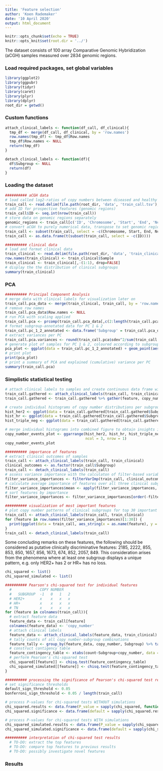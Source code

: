 ```yaml
---
title: 'Feature selection'
author: 'Koen Rademaker'
date: '10 April 2020'
output: html_document
---
```


```r
knitr::opts_chunk$set(echo = TRUE)
knitr::opts_knit$set(root.dir = '../')
```

The dataset consists of 100 array Comparative Genomic Hybridization (aCGH) samples measured over 2834 genomic regions.

### Load required packages, set global variables
```r
library(ggplot2)
library(ggpubr)
library(tidyr)
library(caret)
library(plyr)
library(dplyr)
root_dir = getwd()
```

### Custom functions
```r
attach_clinical_labels <- function(df_call, df_clinical){
  tmp_df <- merge(df_call, df_clinical, by = 'row.names')
  row.names(tmp_df) <- tmp_df$Row.names
  tmp_df$Row.names <- NULL
  return(tmp_df)
}

detach_clinical_labels <- function(df){
  df$Subgroup <- NULL
  return(df)
}
```


### Loading the dataset
```r
########## aCGH data
# load called log2-ratios of copy numbers between diseased and healthy tissues
train_call <- read.delim(file.path(root_dir, 'data', 'train_call.tsv'), header = TRUE, sep = '\t')
# add ID for prospective features (genomic regions)
train_call$ID <- seq.int(nrow(train_call))
# store data on genomic regions separately
genomic_regions <- train_call[c('ID', 'Chromosome', 'Start', 'End', 'Nclone')]
# convert aCGH to purely numerical data, transpose to set genomic regions as features
train_call <- subset(train_call, select = -c(Chromosome, Start, End, Nclone))
train_call <- as.data.frame(t(subset(train_call, select = -c(ID))))

########## clinical data
# load and format clinical data
train_clinical <- read.delim(file.path(root_dir, 'data', 'train_clinical.tsv'), header = TRUE, sep = '\t')
row.names(train_clinical) <- train_clinical$Sample
train_clinical <- train_clinical[,-(1:1), drop=FALSE]
# display the the distribution of clinical subgroups
summary(train_clinical)
```


### PCA
```r
########## Principal Component Analysis
# merge data with clinical labels for visualization later on
train_call.pca_data <- merge(train_clinical, train_call, by = 'row.names')
# remove row names
train_call.pca_data$Row.names <- NULL
# run PCA with scaling applied
train_call.pca <- prcomp(train_call.pca_data[,c(2:length(train_call.pca_data))], scale. = TRUE)
# format subgroup-annotated data for PC 1 & 2
train_call.pc_1_2_annotated <- data.frame('Subgroup' = train_call.pca_data$Subgroup, train_call.pca$x[, 1:2])
# extract variances per PC
train_call.pca.variances <- round(train_call.pca$sdev^2/sum(train_call.pca$sdev^2) * 100, digits = 2)
# generate plot of samples for PC 1 & 2, coloured according to subgroup
pca_plot <- ggplot(data = train_call.pc_1_2_annotated) + geom_point(aes(x = PC1, y = PC2, col = Subgroup)) + labs(x = paste('PC1 (', train_call.pca.variances[1], '%)', sep=''), y = paste('PC2 (', train_call.pca.variances[2], '%)', sep = '')) + theme_minimal()
# print plot
print(pca_plot)
# print a summary of PCA and explained (cumulative) variance per PC
summary(train_call.pca)
```


### Simplistic statistical testing
```r
# attach clinical labels to samples and create continuous data frame with copy numbers
train_call.gathered <- attach_clinical_labels(train_call, train_clinical)
train_call.gathered <- train_call.gathered %>% gather(feature, copy_number, 1 : (length(train_call.gathered) - 1))

# create individual histograms of copy number distributions per subgroup
hist_her2 <- ggplot(data = train_call.gathered[train_call.gathered$Subgroup=='HER2+',], aes(x = copy_number)) + geom_histogram(binwidth = 0.5, fill = '#F8766D') + labs(x = 'Copy number', y = 'Count', title = 'HER2+') + ylim(0, 65000) + theme_classic()
hist_hr <- ggplot(data = train_call.gathered[train_call.gathered$Subgroup=='HR+',], aes(x = copy_number)) + geom_histogram(binwidth = 0.5, fill = '#00BA38') + labs(x = 'Copy number', y = 'Count', title = 'HR+') + ylim(0, 65000) + theme_classic()
hist_triple_neg <- ggplot(data = train_call.gathered[train_call.gathered$Subgroup=='Triple Neg',], aes(x = copy_number)) + geom_histogram(binwidth = 0.5, fill = '#619CFF') + labs(x = 'Copy number', y = 'Count', title = 'Triple negative') + ylim(0, 65000) + theme_classic()

# merge individual histograms into combined figure to obtain insights in copy number events per subgroup
copy_number_events_plot <- ggarrange(hist_her2, hist_hr, hist_triple_neg,
                                     ncol = 3, nrow = 1)
copy_number_events_plot
```

```r
########## importance of features
# extract clinical outcomes of samples
train_call <- attach_clinical_labels(train_call, train_clinical)
clinical_outcomes <- as.factor(train_call$Subgroup)
train_call <- detach_clinical_labels(train_call)
# assess variance importance with the calculaton of filter-based variable importance
filter_variance_importances <- filterVarImp(train_call, clinical_outcomes, nonpara = FALSE)
# calculate average importance of features over all three clinical subgroups
filter_variance_importances$mean <- apply(filter_variance_importances, 1, mean)
# sort features by importance
filter_variance_importances <- filter_variance_importances[order(-filter_variance_importances$mean),]

########## visualization of most important features
# plot copy number patterns of clinical subgroups for top 30 important features
train_call <- attach_clinical_labels(train_call, train_clinical)
for (feature in row.names(filter_variance_importances)[1:30]) {
  print(ggplot(data = train_call, aes_string(x = as.name(feature), y = 'Subgroup', colour = 'Subgroup')) + geom_point() + labs(x = paste('Feature', feature), y = 'Clinical subgroup') + theme_classic())
}
train_call <- detach_clinical_labels(train_call)
```

Some concluding remarks on these features, the following should be considered as putative clinically discriminative features: 2185, 2222, 855, 853, 850, 1657, 856, 1673, 674, 852, 2057, 849. This consideration arises from the phenomena where at least one subgroup displays a unique pattern, e.g. only HER2+ has 2 or HR+ has no loss.

```r
chi_squared <- list()
chi_squared_simulated <- list()

########## Pearson's chi-squared test for individual features
  #             COPY NUMBER
  #   SUBGROUP  -1   0   1   2
  # HER2+       x    x   x   x  
  # HR+         x    x   x   x
  # TN          x    x   x   x
for (feature in colnames(train_call)){
  # extract feature data
  feature_data <- train_call[feature]
  colnames(feature_data) <- 'copy_number'
  # attach clinical labels
  feature_data <- attach_clinical_labels(feature_data, train_clinical)
  # tally counts of all copy number-subgroup combinations
  feature_tally <- group_by(feature_data, copy_number, Subgroup) %>% tally(name = 'count')
  # construct contigency table
  feature_contingency_table <- xtabs(count~Subgroup+copy_number, data = feature_tally)
  # perform Pearson's chi-squared test
  chi_squared[[feature]] <- chisq.test(feature_contingency_table)
  chi_squared_simulated[[feature]] <- chisq.test(feature_contingency_table, simulate.p.value = TRUE)
}

########## processing the significance of Pearson's chi-squared test results
# set significance thresholds
default_sign_threshold <- 0.05
bonferroni_sign_threshold <- 0.05 / length(train_call)

# process P-values for chi-squared tests WITHOUT simulations
chi_squared.results <- data.frame(P_value = sapply(chi_squared, function(x) x$p.value), P_value_bonferroni = sapply(chi_squared, function(x) x$p.value / length(train_call)))
chi_squared.significance <- data.frame(default = sapply(chi_squared.results$P_value, function(x) x < default_sign_threshold), bonferroni = sapply(chi_squared.results$P_value_bonferroni, function(x) x < bonferroni_sign_threshold))

# process P-values for chi-squared tests WITH simulations
chi_squared_simulated.results <- data.frame(P_value = sapply(chi_squared_simulated, function(x) x$p.value), P_value_bonferroni = sapply(chi_squared_simulated, function(x) x$p.value / length(train_call)))
chi_squared_simulated.significance <- data.frame(default = sapply(chi_squared_simulated.results$P_value, function(x) x < default_sign_threshold), bonferroni = sapply(chi_squared_simulated.results$P_value_bonferroni, function(x) x < bonferroni_sign_threshold))

########## interpretation of chi-squared test results
  # TO-DO: extract the top features
  # TO-DO: compare top features to previous results
  # TO-DO: possibly investigate novel features
```


### Results